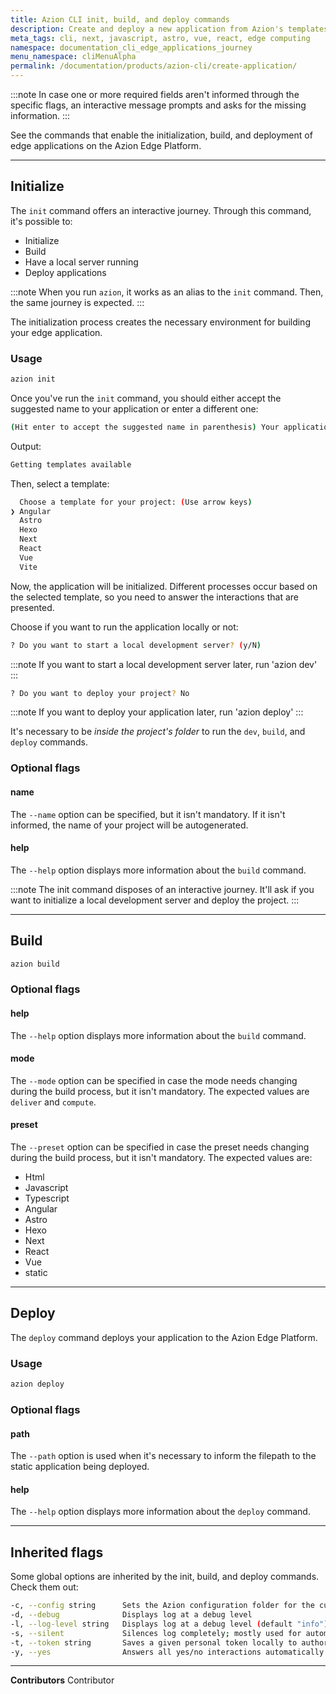 ```yaml
---
title: Azion CLI init, build, and deploy commands
description: Create and deploy a new application from Azion's templates.
meta_tags: cli, next, javascript, astro, vue, react, edge computing
namespace: documentation_cli_edge_applications_journey
menu_namespace: cliMenuAlpha
permalink: /documentation/products/azion-cli/create-application/
---
```


:::note 
In case one or more required fields aren't informed through the specific flags, an interactive message prompts and asks for the missing information.
:::

See the commands that enable the initialization, build, and deployment of edge applications on the Azion Edge Platform.

---

## Initialize

The `init` command offers an interactive journey. Through this command, it's possible to:

- Initialize 
- Build
- Have a local server running
- Deploy applications

:::note 
When you run `azion`, it works as an alias to the `init` command. Then, the same journey is expected.
:::

The initialization process creates the necessary environment for building your edge application.

### Usage

```sh
azion init
```

Once you've run the `init` command, you should either accept the suggested name to your application or enter a different one:

```sh 
(Hit enter to accept the suggested name in parenthesis) Your applications name:  (resilient_zeus) 
```

Output: 

```sh 
Getting templates available
```

Then, select a template: 

```sh
  Choose a template for your project: (Use arrow keys)
❯ Angular 
  Astro 
  Hexo 
  Next 
  React 
  Vue 
  Vite 
```

Now, the application will be initialized. Different processes occur based on the selected template, so you need to answer the interactions that are presented.

Choose if you want to run the application locally or not:

```sh
? Do you want to start a local development server? (y/N) 
```

:::note 
If you want to start a local development server later, run 'azion dev'
:::

```sh
? Do you want to deploy your project? No
```

:::note 
If you want to deploy your application later, run 'azion deploy'
:::

It's necessary to be *inside the project's folder* to run the `dev`, `build`, and `deploy` commands.


### Optional flags

#### name

The `--name` option can be specified, but it isn't mandatory. If it isn't informed, the name of your project will be autogenerated.

#### help

The `--help` option displays more information about the `build` command.

:::note 
The init command disposes of an interactive journey. It'll ask if you want to initialize a local development server and deploy the project.
:::

---

## Build

```bash
azion build
```

### Optional flags

#### help

The `--help` option displays more information about the `build` command.

#### mode

The `--mode` option can be specified in case the mode needs changing during the build process, but it isn't mandatory. The expected values are `deliver` and `compute`.

#### preset

The `--preset` option can be specified in case the preset needs changing during the build process, but it isn't mandatory. The expected values are:

- Html
- Javascript
- Typescript
- Angular
- Astro
- Hexo
- Next 
- React
- Vue
- static

---

## Deploy 

The `deploy` command deploys your application to the Azion Edge Platform.

### Usage

```bash
azion deploy
```

### Optional flags

#### path 

The `--path` option is used when it's necessary to inform the filepath to the static application being deployed.

#### help

The `--help` option displays more information about the `deploy` command.

---

## Inherited flags
Some global options are inherited by the init, build, and deploy commands. Check them out:

```sh
-c, --config string      Sets the Azion configuration folder for the current command only, without changing persistent settings.
-d, --debug              Displays log at a debug level
-l, --log-level string   Displays log at a debug level (default "info")
-s, --silent             Silences log completely; mostly used for automation purposes
-t, --token string       Saves a given personal token locally to authorize CLI commands
-y, --yes                Answers all yes/no interactions automatically with yes
``` 


---


**Contributors** <ContributorList>Contributor</ContributorList>
